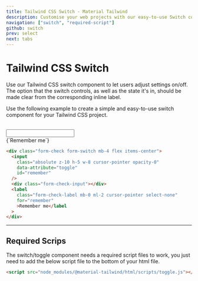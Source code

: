 ```yaml
---
title: Tailwind CSS Switch - Material Tailwind
description: Customise your web projects with our easy-to-use Switch component for Tailwind CSS using Material Design guidelines.
navigation: ["switch", "required-script"]
github: switch
prev: select
next: tabs
---
```


# Tailwind CSS Switch

Use our Tailwind CSS switch component to let users adjust settings on/off. The option that the switch controls, as well as the state it's in, should be made clear from the corresponding inline label.

Use the following example to create a simple and easy-to-use switch component for your Tailwind CSS project.

<br />

<ComponentDemo id="switch">
  <div className="form-check form-switch mb-4 flex items-center">
    <input
      className="absolute z-10 h-5 w-8 cursor-pointer opacity-0"
      data-attribute="toggle"
      id="remember"
    />
    <div className="form-check-input"></div>
    <label
      className="form-check-label mb-0 ml-2 cursor-pointer select-none"
      for="remember"
    >
      {`Remember me`}
    </label>
  </div>
</ComponentDemo>

```html showLineNumbers
<div class="form-check form-switch mb-4 flex items-center">
  <input
    class="absolute z-10 h-5 w-8 cursor-pointer opacity-0"
    data-attribute="toggle"
    id="remember"
  />
  <div class="form-check-input"></div>
  <label
    class="form-check-label mb-0 ml-2 cursor-pointer select-none"
    for="remember"
    >Remember me</label
  >
</div>
```

---

## Required Scrips

<span id="required-script" className="scroll-mt-56" />

The switch/toggle component needs a required script files to work, you just need to add the below script file to the bottom of your html file.

```html showLineNumbers
<script src="node_modules/@material-tailwind/html/scripts/toggle.js"></script>
```
